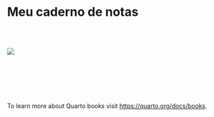 # Meu caderno de notas {.unnumbered}

<br></br>

![](images/clipboard-3286838625.png)

<br></br>

<br></br>

To learn more about Quarto books visit <https://quarto.org/docs/books>.
